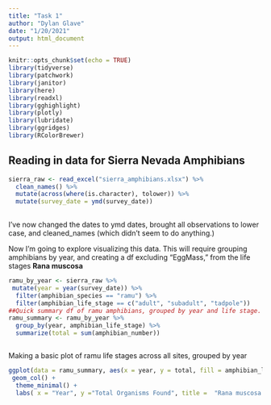 ```yaml
---
title: "Task 1"
author: "Dylan Glave"
date: "1/20/2021"
output: html_document
---
```


```r
knitr::opts_chunk$set(echo = TRUE)
library(tidyverse)
library(patchwork)
library(janitor)
library(here)
library(readxl)
library(gghighlight)
library(plotly)
library(lubridate)
library(ggridges)
library(RColorBrewer)
```


## Reading in data for Sierra Nevada Amphibians

```r
sierra_raw <- read_excel("sierra_amphibians.xlsx") %>% 
  clean_names() %>% 
  mutate(across(where(is.character), tolower)) %>% 
  mutate(survey_date = ymd(survey_date))
  

```

I've now changed the dates to ymd dates, brought all observations to lower case, and cleaned_names (which didn't seem to do anything.)

Now I'm going to explore visualizing this data. This will require grouping amphibians by year, and creating a df excluding "EggMass," from the life stages **Rana muscosa**

```r
ramu_by_year <- sierra_raw %>% 
 mutate(year = year(survey_date)) %>% 
  filter(amphibian_species == "ramu") %>% 
  filter(amphibian_life_stage == c("adult", "subadult", "tadpole")) 
##Quick summary df of ramu amphibians, grouped by year and life stage.
ramu_summary <- ramu_by_year %>% 
  group_by(year, amphibian_life_stage) %>% 
  summarize(total = sum(amphibian_number))



```

Making a basic plot of ramu life stages across all sites, grouped by year

```r
ggplot(data = ramu_summary, aes(x = year, y = total, fill = amphibian_life_stage)) +
 geom_col() +
  theme_minimal() +
  labs( x = "Year", y ="Total Organisms Found", title =  "Rana muscosa Observations", fill = "Life Stages")

 
```


